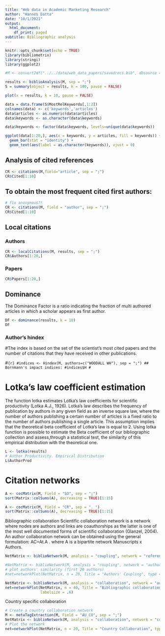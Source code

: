```yaml
---
title: "Web data in Academic Marketing Research"
author: "Hannes Datta"
date: "10/1/2021"
output:
  html_document:
    df_print: paged
subtitle: Bibliographic analysis
---
```


```r
knitr::opts_chunk$set(echo = TRUE)
library(bibliometrix) 
library(stringi)
library(ggplot2)

#M <- convert2df("../../data/web_data_papers/savedrecs.bib", dbsource = "wos", format = "bibtex")

```

```r
results <- biblioAnalysis(M, sep = ";")
S = summary(object = results, k = 100, pause = FALSE)

```

```r
plot(x = results, k = 10, pause = FALSE)
```

```r
data = data.frame(S$MostRelKeywords[,1:2])
colnames(data) <- c('keywords','articles')
data$articles <- as.numeric(data$articles)
data$keywords <- as.character(data$keywords)

data$keywords <- factor(data$keywords, levels=unique(data$keywords))

ggplot(data[1:20,], aes(x = keywords, y = articles, fill = keywords)) + 
  geom_bar(stat = "identity") +
  geom_text(aes(label = as.character(keywords)), vjust = 0)

```

## Analysis of cited references

```r
CR <- citations(M,field="article", sep = ";")
CR$Cited[1:10]
```

## To obtain the most frequent cited first authors:
```r
# fix anonymous?!
CR <- citations(M, field = "author", sep = ";")
CR$Cited[1:10]
```

## Local citations

### Authors
```r
CR <- localCitations(M, results, sep = ";")
CR$Authors[1:20,]

```

### Papers
```r
CR$Papers[1:20,]
```

## Dominance


The Dominance Factor is a ratio indicating the fraction of multi authored articles in which a scholar appears as first author.
```r
DF <- dominance(results, k = 10)
DF
```

### Author's hindex
#The index is based on the set of the scientist’s most cited papers and the number of citations that they have received in other publications.

#```{r}
#indices <- Hindex(M, authors=c("WOODALL WH"), sep = ";")
## Bornmann's impact indices:
#indices$H
#```

# Lotka's law coefficient estimation


The function lotka estimates Lotka’s law coefficients for scientific productivity (Lotka A.J., 1926). Lotka’s law describes the frequency of publication by authors in any given field as an inverse square law, where the number of authors publishing a certain number of articles is a fixed ratio to the number of authors publishing a single article. This assumption implies that the theoretical beta coefficient of Lotka’s law is equal to 2. Using lotka function is possible to estimate the Beta coefficient of our bibliographic collection and assess,through a statistical test, the similarity of this empirical distribution with the theoretical one.

```r
L <- lotka(results)
# Author Productivity. Empirical Distribution
L$AuthorProd

```

# Citation networks

```r
A <- cocMatrix(M, Field = "SO", sep = ";")
sort(Matrix::colSums(A), decreasing = TRUE)[1:15]
```

```r
A <- cocMatrix(M, Field = "CR", sep = ". ")
sort(Matrix::colSums(A), decreasing = TRUE)[1:15]
```


Bibliographic collaboration Scientific collaboration network is a network where nodes are authors and links are coauthorships as the latter is one of the most well documented forms of scientific collaboration (Glanzel, 2004). An author collaboration network can be obtained using the general formulation: AC=At.A
. where A is a bipartite network Manuscripts x Authors.

```r
NetMatrix <- biblioNetwork(M, analysis = "coupling", network = "references", sep = ". ")

#NetMatrix <- biblioNetwork(M, analysis = "coupling", network = "authors", sep = ";")
# plot authors' similarity (first 20 authors)
#net=networkPlot(NetMatrix, n = 20, Title = "Authors' Coupling", type = "fruchterman", size=FALSE, remove.multiple=TRUE, vos.path="c:/Users/DE/Desktop/bibliometRics/VOSviewer")

NetMatrix <- biblioNetwork(M, analysis = "collaboration", network = "authors", sep = ";")
net=networkPlot(NetMatrix, n = 40, Title = "Bibliographic collaboration", type = "fruchterman", size=FALSE, remove.multiple=TRUE,
                labelsize = .6)
```

Country specific collaboration

```r
# Create a country collaboration network
M <- metaTagExtraction(M, Field = "AU_CO", sep = ";")
NetMatrix <- biblioNetwork(M, analysis = "collaboration", network = "countries", sep = ";")
# Plot the network
net=networkPlot(NetMatrix, n = 20, Title = "Country Collaboration", type = "circle", size=TRUE,remove.multiple=FALSE)
```